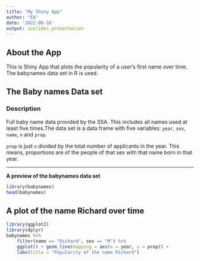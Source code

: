 ---
title: "My Shiny App"
author: "EA"
date: '2022-06-16'
output: ioslides_presentation
---

 
## About the App

This is Shiny App that plots the popularity of a user's first name over time. The babynames data set in R is used. 

 

## The Baby names Data set

### Description 

Full baby name data provided by the SSA. This includes all names used at least five times.The data set is a data frame with five variables: `year`, `sex`, `name`, `n` and `prop`.

`prop` is just `n` divided by the total number of applicants in the year. This means, proportions are of the people of that sex with that name born in that year.

*** 
**A preview of the babynames data set**
```{r, comment = ""}
library(babynames)
head(babynames)
```


## A plot of the name Richard over time

```{r, message = FALSE, echo = FALSE}
library(ggplot2)
library(dplyr)
babynames %>%
    filter(name == "Richard", sex == "M") %>%
    ggplot() + geom_line(mapping = aes(x = year, y = prop)) +
    labs(title = "Popularity of the name Richard")

```


